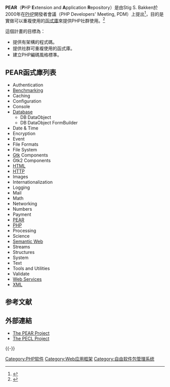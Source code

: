 {{noteTA
|G1=IT
}}
'''PEAR'''（'''P'''HP '''E'''xtension and '''A'''pplication '''R'''epository）是由Stig S. Bakken於2000年在[[PHP|PHP]]開發者會議（PHP Developers' Meeting, PDM）上提出<ref>{{Cite web|url=http://php.net/manual/en/history.php.related.php|title=PHP: History of PHP related projects - Manual|accessdate=2017-12-18|work=php.net|language=en|archive-date=2017-12-28|archive-url=https://web.archive.org/web/20171228133312/http://php.net/manual/en/history.php.related.php|dead-url=no}}</ref>，目的是實做可以重複使用的[[函式庫|函式庫]]來提供PHP社群使用。<ref>{{Cite web|url=https://pear.php.net/index.php|title=PEAR - PHP Extension and Application Repository|accessdate=2017-12-18|work=pear.php.net|archive-date=2017-12-28|archive-url=https://web.archive.org/web/20171228113816/http://pear.php.net/index.php|dead-url=no}}</ref>

這個計畫的目標為：

* 提供有架構的程式碼。
* 提供社群可重複使用的函式庫。
* 建立PHP編碼風格標準。

== PEAR函式庫列表 ==
* Authentication	
* [[Benchmarking|Benchmarking]]
* Caching
* Configuration
* Console
* [[Database|Database]]
** DB DataObject
** DB DataObject FormBuilder
* Date & Time
* Encryption
* Event
* File Formats
* File System
* [[Gtk|Gtk]] Components
* Gtk2 Components
* [[HTML|HTML]]
* [[HTTP|HTTP]]
* Images
* Internationalization
* Logging
* Mail
* Math
* Networking
* Numbers
* Payment
* [[PEAR|PEAR]]
* [[PHP|PHP]]
* Processing
* Science
* [[Semantic_Web|Semantic Web]]
* Streams
* Structures
* System
* Text
* Tools and Utilities
* Validate
* [[Web_Service|Web Service]]s
* [[XML|XML]]

== 参考文献 ==
{{Reflist}}

== 外部連結 ==
* [http://pear.php.net The PEAR Project]{{Wayback|url=http://pear.php.net/ |date=20110108003513 }}
* [http://pecl.php.net The PECL Project]{{Wayback|url=http://pecl.php.net/ |date=20200917183212 }}

{{-}}
{{PHP}}
{{Application frameworks}}

[[Category:PHP软件|Category:PHP软件]]
[[Category:Web应用框架|Category:Web应用框架]]
[[Category:自由软件包管理系统|Category:自由软件包管理系统]]

{{compu-soft-stub}}